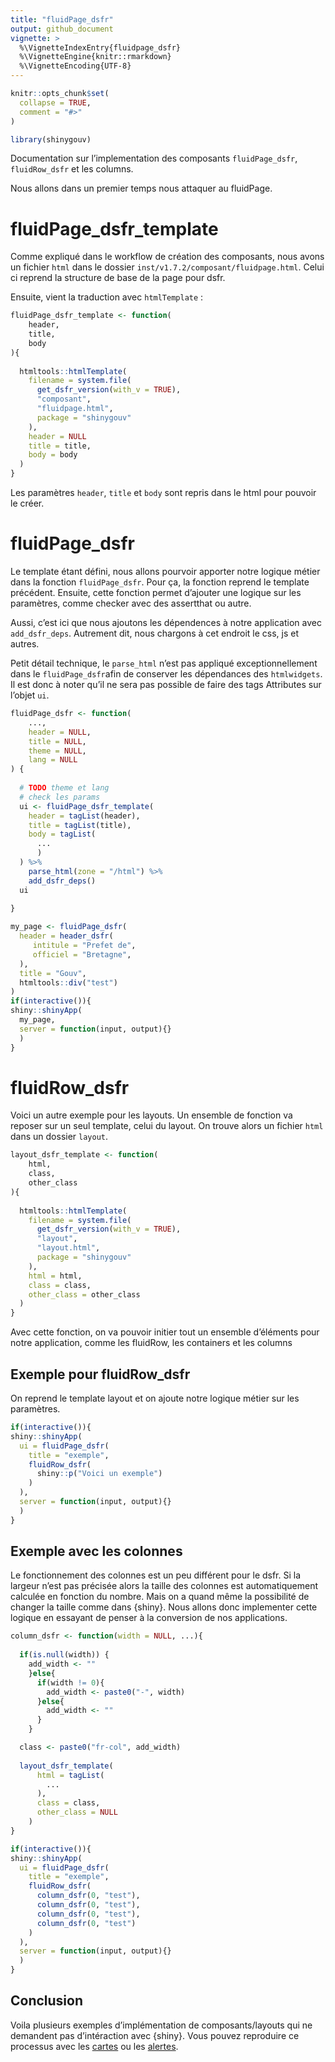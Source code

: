 ```yaml
---
title: "fluidPage_dsfr"
output: github_document
vignette: >
  %\VignetteIndexEntry{fluidpage_dsfr}
  %\VignetteEngine{knitr::rmarkdown}
  %\VignetteEncoding{UTF-8}
---
```


```r
knitr::opts_chunk$set(
  collapse = TRUE,
  comment = "#>"
)
```

```r
library(shinygouv)
```

<!-- WARNING - This vignette is generated by {fusen} from /dev/flat_composants/flat_fluidpage.Rmd: do not edit by hand -->

Documentation sur l'implementation des composants `fluidPage_dsfr`, `fluidRow_dsfr` et les columns.

Nous allons dans un premier temps nous attaquer au fluidPage.


# fluidPage_dsfr_template

Comme expliqué dans le workflow de création des composants, nous avons un fichier `html` dans le dossier `inst/v1.7.2/composant/fluidpage.html`. Celui ci reprend la structure de base de la page pour dsfr.

Ensuite, vient la traduction avec `htmlTemplate` :


```r
fluidPage_dsfr_template <- function(
    header,
    title,
    body
){
  
  htmltools::htmlTemplate(
    filename = system.file(
      get_dsfr_version(with_v = TRUE),
      "composant", 
      "fluidpage.html",
      package = "shinygouv"
    ),
    header = NULL
    title = title,
    body = body
  )
}
```

Les paramètres `header`, `title` et `body` sont repris dans le html pour pouvoir le créer.


# fluidPage_dsfr

Le template étant défini, nous allons pourvoir apporter notre logique métier dans la fonction `fluidPage_dsfr`. Pour ça, la fonction reprend le template précédent. Ensuite, cette fonction permet d'ajouter une logique sur les paramètres, comme checker avec des assertthat ou autre.

Aussi, c'est ici que nous ajoutons les dépendences à notre application avec `add_dsfr_deps`. Autrement dit, nous chargons à cet endroit le css, js et autres.

Petit détail technique, le `parse_html` n'est pas appliqué exceptionnellement dans le `fluidPage_dsfr`afin de conserver les dépendances des `htmlwidgets`.
Il est donc à noter qu'il ne sera pas possible de faire des tags Attributes sur l'objet `ui`.


```r
fluidPage_dsfr <- function(
    ...,
    header = NULL,
    title = NULL,
    theme = NULL,
    lang = NULL
) {
  
  # TODO theme et lang
  # check les params
  ui <- fluidPage_dsfr_template(
    header = tagList(header),
    title = tagList(title),
    body = tagList(
      ...
      )
  ) %>%
    parse_html(zone = "/html") %>% 
    add_dsfr_deps() 
  ui
  
}
```

```r
my_page <- fluidPage_dsfr(
  header = header_dsfr(
     intitule = "Prefet de", 
     officiel = "Bretagne",
  ),
  title = "Gouv",
  htmltools::div("test")
)
if(interactive()){
shiny::shinyApp(
  my_page,
  server = function(input, output){}
  )
}
```

# fluidRow_dsfr

Voici un autre exemple pour les layouts. Un ensemble de fonction va reposer sur un seul template, celui du layout. On trouve alors un fichier `html` dans un dossier `layout`.


```r
layout_dsfr_template <- function(
    html,
    class,
    other_class
){
  
  htmltools::htmlTemplate(
    filename = system.file(
      get_dsfr_version(with_v = TRUE),
      "layout", 
      "layout.html",
      package = "shinygouv"
    ),
    html = html,
    class = class,
    other_class = other_class
  )
}
```

Avec cette fonction, on va pouvoir initier tout un ensemble d'éléments pour notre application, comme les fluidRow, les containers et les columns


## Exemple pour fluidRow_dsfr

On reprend le template layout et on ajoute notre logique métier sur les paramètres.


  

```r

if(interactive()){
shiny::shinyApp(
  ui = fluidPage_dsfr(
    title = "exemple",
    fluidRow_dsfr(
      shiny::p("Voici un exemple")
    )
  ),
  server = function(input, output){}
  )
}

```

  

## Exemple avec les colonnes

Le fonctionnement des colonnes est un peu différent pour le dsfr. Si la largeur n'est pas précisée alors la taille des colonnes est automatiquement calculée en fonction du nombre. Mais on a quand même la possibilité de changer la taille comme dans {shiny}. Nous allons donc implementer cette logique en essayant de penser à la conversion de nos applications.


  


```r
column_dsfr <- function(width = NULL, ...){
  
  if(is.null(width)) {
    add_width <- ""
    }else{
      if(width != 0){
        add_width <- paste0("-", width)
      }else{
        add_width <- ""
      }
    }

  class <- paste0("fr-col", add_width)
  
  layout_dsfr_template(
      html = tagList(
        ...
      ),
      class = class,
      other_class = NULL
    )
}
```

  

```r

if(interactive()){
shiny::shinyApp(
  ui = fluidPage_dsfr(
    title = "exemple",
    fluidRow_dsfr(
      column_dsfr(0, "test"),
      column_dsfr(0, "test"),
      column_dsfr(0, "test"),
      column_dsfr(0, "test")
    )
  ),
  server = function(input, output){}
  )
}

```

  

## Conclusion

Voila plusieurs exemples d'implémentation de composants/layouts qui ne demandent pas d'intéraction avec {shiny}. Vous pouvez reproduire ce processus avec les [cartes](https://gouvfr.atlassian.net/wiki/spaces/DB/pages/222331445/Carte+-+Card) ou les [alertes](https://gouvfr.atlassian.net/wiki/spaces/DB/pages/736362500/Alertes+-+Alerts).


